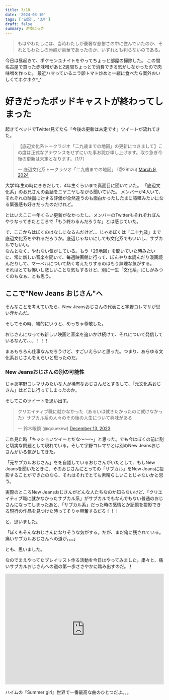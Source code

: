 ```yaml
---
title: 3/10
date: '2024-03-10'
tags: ['日記', '3月']
draft: false
summary: 泥棒にっき
---
```

<blockquote class="p-4 my-4 border-s-4 border-gray-300 bg-gray-50 dark:border-gray-500 dark:bg-gray-800">
    <p class=" text-sm not-italic  leading-relaxed text-gray-900 dark:text-white">もはやわたしには、当時わたしが豪奢な悲惨さの中に住んでいたのか、それともわたしの汚醜が豪華であったのか、いずれとも判らないのである。</p>
</blockquote>
今日は昼起きて、ポケモンユナイトをやってちょっと部屋の掃除した。
この間名古屋で買った赤味噌があと2週間ちょっとで消費できる気がしなかったので肉味噌を作った。
最近ハマっているニラ卵トマト炒めと一緒に食べたら案外おいしくてホクホク^_^

# 好きだったポッドキャストが終わってしまった
起きてベッドでTwitter見てたら「今後の更新は未定です」ツイートが流れてきた。
<blockquote class="twitter-tweet"><p lang="ja" dir="ltr">【底辺文化系トークラジオ「二九歳までの地図」の更新につきまして】この度は正式なアナウンスをせずにいた事お詫び申し上げます。取り急ぎ今後の更新は未定となります。（1/7）</p>&mdash; 底辺文化系トークラジオ「二九歳までの地図」 (@29tizu) <a href="https://twitter.com/29tizu/status/1766447998484316235?ref_src=twsrc%5Etfw">March 9, 2024</a></blockquote> <script async src="https://platform.twitter.com/widgets.js" charset="utf-8"></script>

大学1年生の時にききだして、4年生くらいまで真面目に聞いていた。
「底辺文化系」のお兄さんの会話をニヤニヤしながら聞いていた。
メンバーが4人いて、それぞれの映画に対する評価が全然違うのも面白かったしたまに喧嘩みたいになる緊張感も好きだったのだけれど。

とはいえここ一年くらい更新がなかったし、メンバーのTwitterもそれぞれぼんやりなってきたところで「もう終わるんだろうな」とは感じていた。

で、ここからはぼくのはなしになるんだけど、、じゃあぼくは「二十九歳」まで底辺文化系をやれるだろうか。底辺じゃないにしても文化系でもいいし、サブカルでもいい。<br/>
なんとなく、やれない気がしている。もう「29地図」を聞いていた時みたいに、常に新しい音楽を聞いて、毎週映画館に行って、ぼんやり本読んだり漫画読んだりして、マーベルについて熱く考えたりするのはもう無理な気がする。
<br/>
それはとても怖いし悲しいことな気もするけど、別に一生「文化系」にしがみつくのもなぁ、とも思う。

## ここで"New Jeans おじさん"へ
そんなことを考えていたら、New Jeansおじさんの代表こと宇野コレマサが思い浮かんだ。

そしてその時、端的にいうと、めっちゃ尊敬した。

おじさんになっても新しい映画と音楽を追いかけ続けて、それについて発信しているなんて、、、！！！

まぁもちろん仕事なんだろうけど、すごいえらいと思った。つまり、あらゆる文化系おじさんをえらいと思ったのだ。

### New Jeansおじさんの別の可能性
じゃあ宇野コレマサみたいな人が稀有なおじさんだとするして、「元文化系おじさん」はどこに行ってしまったのか。

そしてこのツイートを思い出す。
<blockquote class="twitter-tweet"><p lang="ja" dir="ltr">クリエイティブ職に就かなかった（あるいは就きたかったのに就けなかった）サブカル系の人々のその後の人生について興味がある</p>&mdash; 鈴木眼鏡 (@qcuekew) <a href="https://twitter.com/qcuekew/status/1734829352330883434?ref_src=twsrc%5Etfw">December 13, 2023</a></blockquote> <script async src="https://platform.twitter.com/widgets.js" charset="utf-8"></script>

これ見た時「キッショいツイーとだな〜〜〜」と思った。でも今はぼくの前に割と切実な問題として現れている。そして宇野コレマサとは別のNew Jeansおじさんがいる気がしてきた。

「元サブカルおじさん」をを自認しているおじさんがいたとして、もしNew Jeansを聞いたときに、そのおじさんにとっての「サブカル」をNew Jeansに投影することができたのなら、それはそれでとても素晴らしいことじゃないかと思う。

実際のところNew Jeansおじさんがどんな人たちなのか知らないけど、「クリエイティブ職に就かなかったサブカル系」がサブカルでもなんでもない普通のおじさんになってしまったあと、「サブカル系」だった時の感情とか記憶を投影できる現行の作品を見つけた時ってそりゃ興奮するだろ！！！

と、思いました。

「ぼくもそんなおじさんになりそうな気がする。だが、まだ俺に残されている。痛いサブカルおじさんへの道が。。。」

とも、思いました。

なのでまえやってたプレイリスト作る活動を今日はやってみました。粛々と、痛いサブカルおじさんへの道の第一歩ささやかに踏み出すのだ。！

<iframe src="https://open.spotify.com/embed/playlist/0LsmhWlfWZR5o0HBscaM8v?utm_source=generator" width="100%" height="352" frameBorder="0" allowfullscreen="" allow="autoplay; clipboard-write; encrypted-media; fullscreen; picture-in-picture" loading="lazy"></iframe>

ハイムの『Summer girl』世界で一番最高な曲のひとつだよ。。。